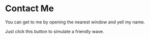 
# Contact Me

You can get to me by opening the nearest window and yell my name.

Just click this button to simulate a friendly wave.

<Wave /> 